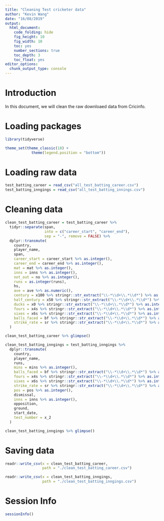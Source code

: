 ```yaml
---
title: "Cleaning Test cricketer data"
author: "Kevin Wang"
date: "16/08/2019"
output:
  html_document:
    code_folding: hide
    fig_height: 10
    fig_width: 10
    toc: yes
    number_sections: true
    toc_depth: 3
    toc_float: yes
editor_options: 
  chunk_output_type: console
---
```


# Introduction

In this document, we will clean the raw downloaed data from Cricinfo.

# Loading packages

```r
library(tidyverse)

theme_set(theme_classic(18) +
            theme(legend.position = "bottom"))
```


# Loading raw data
```r
test_batting_career = read_csv("all_test_batting_career.csv")
test_batting_inngings = read_csv("all_test_batting_innings.csv")
```


# Cleaning data
```r
clean_test_batting_career = test_batting_career %>% 
  tidyr::separate(span, 
                  into = c("career_start", "career_end"),
                  sep = "-", remove = FALSE) %>% 
  dplyr::transmute(
    country,
    player_name,
    span,
    career_start = career_start %>% as.integer(),
    career_end = career_end %>% as.integer(),
    mat = mat %>% as.integer(),
    inns = inns %>% as.integer(),
    not_out = no %>% as.integer(),
    runs = as.integer(runs),
    hs, 
    ave = ave %>% as.numeric(),
    century = x100 %>% stringr::str_extract("\\-*\\d+\\.*\\d*") %>% as.integer(), 
    half_century = x50 %>% stringr::str_extract("\\-*\\d+\\.*\\d*") %>% as.integer(),
    ducks = x0 %>% stringr::str_extract("\\-*\\d+\\.*\\d*") %>% as.integer(), 
    fours = x4s %>% stringr::str_extract("\\-*\\d+\\.*\\d*") %>% as.integer(), 
    sixes = x6s %>% stringr::str_extract("\\-*\\d+\\.*\\d*") %>% as.integer(), 
    balls_faced = bf %>% stringr::str_extract("\\-*\\d+\\.*\\d*") %>% as.integer(), 
    strike_rate = sr %>% stringr::str_extract("\\-*\\d+\\.*\\d*") %>% as.numeric()
  )

clean_test_batting_career %>% glimpse()
```

```r
clean_test_batting_inngings = test_batting_inngings %>% 
  dplyr::transmute(
    country,
    player_name,
    runs,
    mins = mins %>% as.integer(),
    balls_faced = bf %>% stringr::str_extract("\\-*\\d+\\.*\\d*") %>% as.integer(), 
    fours = x4s %>% stringr::str_extract("\\-*\\d+\\.*\\d*") %>% as.integer(), 
    sixes = x6s %>% stringr::str_extract("\\-*\\d+\\.*\\d*") %>% as.integer(), 
    strike_rate = sr %>% stringr::str_extract("\\-*\\d+\\.*\\d*") %>% as.numeric(),
    pos = pos %>% as.integer(),
    dismissal,
    inns = inns %>% as.integer(),
    opposition,
    ground,
    start_date,
    test_number = x_2
  )

clean_test_batting_inngings %>% glimpse()
```



# Saving data
```r
readr::write_csv(x = clean_test_batting_career, 
                 path = "./clean_test_batting_career.csv")

readr::write_csv(x = clean_test_batting_inngings, 
                 path = "./clean_test_batting_inngings.csv")

```


# Session Info
```r
sessionInfo()
```

